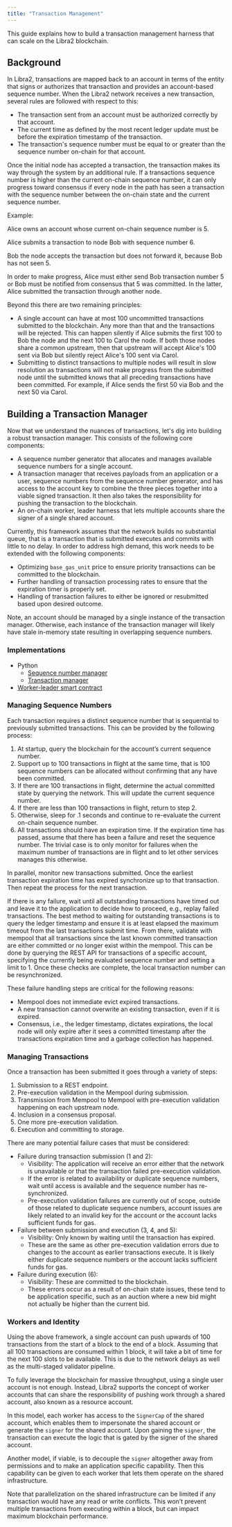 ```yaml
---
title: "Transaction Management"
---
```


This guide explains how to build a transaction management harness that can scale
on the Libra2 blockchain.

## Background

In Libra2, transactions are mapped back to an account in terms of the entity that
signs or authorizes that transaction and provides an account-based sequence
number. When the Libra2 network receives a new transaction, several rules are
followed with respect to this:

- The transaction sent from an account must be authorized correctly by that
  account.
- The current time as defined by the most recent ledger update must be before
  the expiration timestamp of the transaction.
- The transaction's sequence number must be equal to or greater than the
  sequence number on-chain for that account.

Once the initial node has accepted a transaction, the transaction makes its way
through the system by an additional rule. If a transactions sequence number is
higher than the current on-chain sequence number, it can only progress toward
consensus if every node in the path has seen a transaction with the sequence
number between the on-chain state and the current sequence number.

Example:

Alice owns an account whose current on-chain sequence number is 5.

Alice submits a transaction to node Bob with sequence number 6.

Bob the node accepts the transaction but does not forward it, because Bob has
not seen 5.

In order to make progress, Alice must either send Bob transaction number 5 or
Bob must be notified from consensus that 5 was committed. In the latter, Alice
submitted the transaction through another node.

Beyond this there are two remaining principles:

- A single account can have at most 100 uncommitted transactions submitted to
  the blockchain. Any more than that and the transactions will be rejected. This
  can happen silently if Alice submits the first 100 to Bob the node and the
  next 100 to Carol the node. If both those nodes share a common upstream, then
  that upstream will accept Alice's 100 sent via Bob but silently reject Alice's
  100 sent via Carol.
- Submitting to distinct transactions to multiple nodes will result in slow
  resolution as transactions will not make progress from the submitted node
  until the submitted knows that all preceding transactions have been committed.
  For example, if Alice sends the first 50 via Bob and the next 50 via Carol.

## Building a Transaction Manager

Now that we understand the nuances of transactions, let's dig into building a
robust transaction manager. This consists of the following core components:

- A sequence number generator that allocates and manages available sequence
  numbers for a single account.
- A transaction manager that receives payloads from an application or a user,
  sequence numbers from the sequence number generator, and has access to the
  account key to combine the three pieces together into a viable signed
  transaction. It then also takes the responsibility for pushing the transaction
  to the blockchain.
- An on-chain worker, leader harness that lets multiple accounts share the
  signer of a single shared account.

Currently, this framework assumes that the network builds no substantial queue,
that is a transaction that is submitted executes and commits with little to no
delay. In order to address high demand, this work needs to be extended with the
following components:

- Optimizing `base_gas_unit` price to ensure priority transactions can be
  committed to the blockchain.
- Further handling of transaction processing rates to ensure that the expiration
  timer is properly set.
- Handling of transaction failures to either be ignored or resubmitted based
  upon desired outcome.

Note, an account should be managed by a single instance of the transaction
manager. Otherwise, each instance of the transaction manager will likely have
stale in-memory state resulting in overlapping sequence numbers.

### Implementations

- Python
  - [Sequence number manager](https://github.com/libra2org/libra2-core/pull/7987)
  - [Transaction manager](https://github.com/libra2org/libra2-core/pull/7987)
- [Worker-leader smart contract](https://github.com/libra2org/libra2-core/pull/7986)

### Managing Sequence Numbers

Each transaction requires a distinct sequence number that is sequential to
previously submitted transactions. This can be provided by the following
process:

1. At startup, query the blockchain for the account’s current sequence number.
2. Support up to 100 transactions in flight at the same time, that is 100
   sequence numbers can be allocated without confirming that any have been
   committed.
3. If there are 100 transactions in flight, determine the actual committed state
   by querying the network. This will update the current sequence number.
4. If there are less than 100 transactions in flight, return to step 2.
5. Otherwise, sleep for .1 seconds and continue to re-evaluate the current
   on-chain sequence number.
6. All transactions should have an expiration time. If the expiration time has
   passed, assume that there has been a failure and reset the sequence number.
   The trivial case is to only monitor for failures when the maximum number of
   transactions are in flight and to let other services manages this otherwise.

In parallel, monitor new transactions submitted. Once the earliest transaction
expiration time has expired synchronize up to that transaction. Then repeat the
process for the next transaction.

If there is any failure, wait until all outstanding transactions have timed out
and leave it to the application to decide how to proceed, e.g., replay failed
transactions. The best method to waiting for outstanding transactions is to
query the ledger timestamp and ensure it is at least elapsed the maximum timeout
from the last transactions submit time. From there, validate with mempool that
all transactions since the last known committed transaction are either committed
or no longer exist within the mempool. This can be done by querying the REST API
for transactions of a specific account, specifying the currently being evaluated
sequence number and setting a limit to 1. Once these checks are complete, the
local transaction number can be resynchronized.

These failure handling steps are critical for the following reasons:

- Mempool does not immediate evict expired transactions.
- A new transaction cannot overwrite an existing transaction, even if it is
  expired.
- Consensus, i.e., the ledger timestamp, dictates expirations, the local node
  will only expire after it sees a committed timestamp after the transactions
  expiration time and a garbage collection has happened.

### Managing Transactions

Once a transaction has been submitted it goes through a variety of steps:

1. Submission to a REST endpoint.
2. Pre-execution validation in the Mempool during submission.
3. Transmission from Mempool to Mempool with pre-execution validation happening
   on each upstream node.
4. Inclusion in a consensus proposal.
5. One more pre-execution validation.
6. Execution and committing to storage.

There are many potential failure cases that must be considered:

- Failure during transaction submission (1 and 2):
  - Visibility: The application will receive an error either that the network is
    unavailable or that the transaction failed pre-execution validation.
  - If the error is related to availability or duplicate sequence numbers, wait
    until access is available and the sequence number has re-synchronized.
  - Pre-execution validation failures are currently out of scope, outside of
    those related to duplicate sequence numbers, account issues are likely
    related to an invalid key for the account or the account lacks sufficient
    funds for gas.
- Failure between submission and execution (3, 4, and 5):
  - Visibility: Only known by waiting until the transaction has expired.
  - These are the same as other pre-execution validation errors due to changes
    to the account as earlier transactions execute. It is likely either
    duplicate sequence numbers or the account lacks sufficient funds for gas.
- Failure during execution (6):
  - Visibility: These are committed to the blockchain.
  - These errors occur as a result of on-chain state issues, these tend to be
    application specific, such as an auction where a new bid might not actually
    be higher than the current bid.

### Workers and Identity

Using the above framework, a single account can push upwards of 100 transactions
from the start of a block to the end of a block. Assuming that all 100
transactions are consumed within 1 block, it will take a bit of time for the
next 100 slots to be available. This is due to the network delays as well as the
multi-staged validator pipeline.

To fully leverage the blockchain for massive throughput, using a single user
account is not enough. Instead, Libra2 supports the concept of worker accounts
that can share the responsibility of pushing work through a shared account, also
known as a resource account.

In this model, each worker has access to the `SignerCap` of the shared account,
which enables them to impersonate the shared account or generate the `signer`
for the shared account. Upon gaining the `signer`, the transaction can execute
the logic that is gated by the signer of the shared account.

Another model, if viable, is to decouple the `signer` altogether away from
permissions and to make an application specific capability. Then this capability
can be given to each worker that lets them operate on the shared infrastructure.

Note that parallelization on the shared infrastructure can be limited if any
transaction would have any read or write conflicts. This won’t prevent multiple
transactions from executing within a block, but can impact maximum blockchain
performance.
